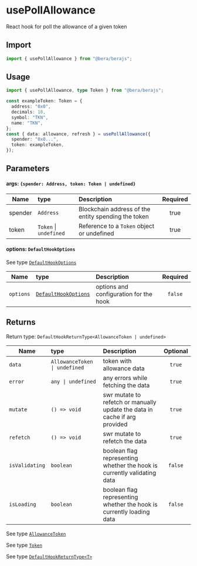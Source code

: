 # usePollAllowance

React hook for poll the allowance of a given token

## Import

```ts twoslash
import { usePollAllowance } from "@bera/berajs";
```

## Usage

```ts twoslash [example.ts]
import { usePollAllowance, type Token } from "@bera/berajs";

const exampleToken: Token = {
  address: "0x0",
  decimals: 18,
  symbol: "TKN",
  name: "TKN",
};
const { data: allowance, refresh } = usePollAllowance({
  spender: "0x0...",
  token: exampleToken,
});
```

## Parameters

#### args: `{spender: Address, token: Token | undefined}`

| Name   | type     | Description                                               | Required |
| ------ | :------- | :-------------------------------------------------------- | :------: |
| spender | `Address`            | Blockchain address of the entity spending the token | true    |
| token   | `Token` \| `undefined` | Reference to a `Token` object or undefined          | true     |

#### options: `DefaultHookOptions`

See type [`DefaultHookOptions`](/types/DefaultHookOptions/)

| Name      | type                                               | Description                            | Required |
| --------- | :------------------------------------------------- | :------------------------------------- | :------: |
| `options` | [`DefaultHookOptions`](/types/DefaultHookOptions/) | options and configuration for the hook | `false`  |



## Returns 
Return type: `DefaultHookReturnType<AllowanceToken | undefined>`

| Name           | type                                | Description                                                                | Optional |
| -------------- | :---------------------------------- | :------------------------------------------------------------------------- | :------: |
| `data`         | `AllowanceToken \| undefined`        | token with allowance data                                     |  `true`  |
| `error`        | `any \| undefined`                  | any errors while fetching the data                                         |  `true`  |
| `mutate`       | `() => void` | swr mutate to refetch or manually update the data in cache if arg provided |  `true`  |
| `refetch`      | `() => void`                        | swr mutate to refetch the data                                             |  `true`  |
| `isValidating` | `boolean`                           | boolean flag representing whether the hook is currently validating data    | `false`  |
| `isLoading`    | `boolean`                           | boolean flag representing whether the hook is currently loading data       | `false`  |


See type [`AllowanceToken`](/types/AllowanceToken/)

See type [`Token`](/types/Token/)

See type [`DefaultHookReturnType<T>`](/types/DefaultHookReturnType/)
